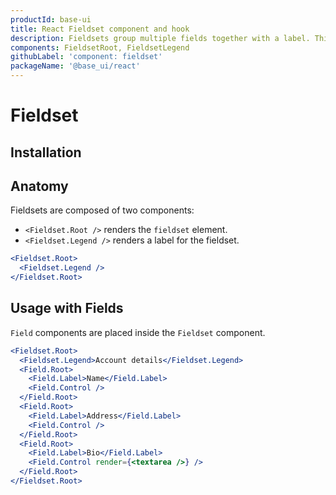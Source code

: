 ```yaml
---
productId: base-ui
title: React Fieldset component and hook
description: Fieldsets group multiple fields together with a label. This is a light wrapper over the <fieldset> and <legend> elements, to makes the legend easily stylable.
components: FieldsetRoot, FieldsetLegend
githubLabel: 'component: fieldset'
packageName: '@base_ui/react'
---
```


# Fieldset

<Description />

<ComponentLinkHeader design={false} />

<Demo demo="UnstyledFieldsetIntroduction" defaultCodeOpen="false" bg="gradient" />

## Installation

<InstallationInstructions componentName="Fieldset" />

## Anatomy

Fieldsets are composed of two components:

- `<Fieldset.Root />` renders the `fieldset` element.
- `<Fieldset.Legend />` renders a label for the fieldset.

```jsx
<Fieldset.Root>
  <Fieldset.Legend />
</Fieldset.Root>
```

## Usage with Fields

`Field` components are placed inside the `Fieldset` component.

```jsx
<Fieldset.Root>
  <Fieldset.Legend>Account details</Fieldset.Legend>
  <Field.Root>
    <Field.Label>Name</Field.Label>
    <Field.Control />
  </Field.Root>
  <Field.Root>
    <Field.Label>Address</Field.Label>
    <Field.Control />
  </Field.Root>
  <Field.Root>
    <Field.Label>Bio</Field.Label>
    <Field.Control render={<textarea />} />
  </Field.Root>
</Fieldset.Root>
```

